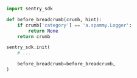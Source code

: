 ```python
import sentry_sdk

def before_breadcrumb(crumb, hint):
    if crumb['category'] == 'a.spammy.Logger':
        return None
    return crumb

sentry_sdk.init(
    # ...

    before_breadcrumb=before_breadcrumb,
)
```
